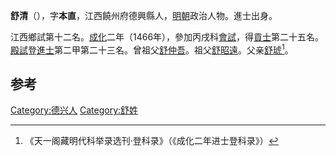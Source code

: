 '''舒清'''（{{bd|1441年||？}}），字'''本直'''，江西饒州府德興縣人，[[明朝|明朝]]政治人物。進士出身。

江西鄉試第十二名。[[成化|成化]]二年（1466年），參加丙戌科[[會試|會試]]，得[[貢士|貢士]]第二十五名。[[殿試|殿試]]登[[進士|進士]]第二甲第二十三名。曾祖父[[舒仲吾|舒仲吾]]。祖父[[舒昭遠|舒昭遠]]。父亲[[舒琥|舒琥]]<ref>《天一阁藏明代科举录选刊·登科录》（《成化二年进士登科录》）</ref>。

==参考==
{{reflist}}
{{明朝人物小作品}}
{{成化二年丙戌科殿試金榜}}

[[Category:德兴人|Category:德兴人]]
[[Category:舒姓|Category:舒姓]]